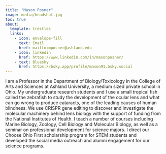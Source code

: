 ```yaml
---
title: "Mason Posner"
image: media/headshot.jpg
toc: true
about: 
  template: trestles
  links: 
    - icon: envelope-fill
      text: Email
      href: mailto:mposner@ashland.edu
    - icon: linkedin
      href: https://www.linkedin.com/in/masonposner/
    - text: Bluesky
      href: https://bsky.app/profile/mason91.bsky.social
---
```


I am a Professor in the Department of Biology/Toxicology in the College
of Arts and Sciences at Ashland University, a medium sized private
school in Ohio. My undergraduate research students and I use a small
tropical fish called the zebrafish to study the development of the
ocular lens and what can go wrong to produce cataracts, one of the
leading causes of human blindness. We use CRISPR gene editing to
discover and investigate the molecular machinery behind lens biology
with the support of funding from the National Institutes of Health. I
teach a number of courses including Marine Biology, Zoology, Cell
Biology and Molecular Biology, as well as a seminar on professional
development for science majors. I direct our Choose Ohio First
scholarship program for STEM students and developed the social media
outreach and alumni engagement for our science programs.
